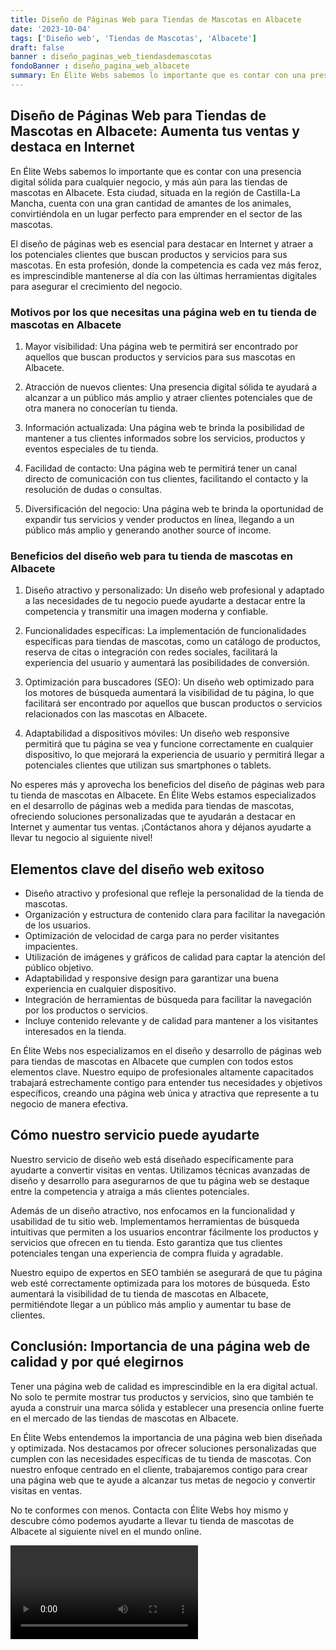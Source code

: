 ```yaml
---
title: Diseño de Páginas Web para Tiendas de Mascotas en Albacete
date: '2023-10-04'
tags: ['Diseño web', 'Tiendas de Mascotas', 'Albacete']
draft: false
banner : diseño_paginas_web_tiendasdemascotas
fondoBanner : diseño_pagina_web_albacete
summary: En Élite Webs sabemos lo importante que es contar con una presencia digital sólida para cualquier negocio, y más aún para las tiendas de mascotas en Albacete. Esta ciudad, situada en la región de CastillaLa Mancha, cuenta con una gran cantidad de amantes de los animales, convirtiéndola en un lugar perfecto para emprender en el sector de las mascotas. 
---
```


## Diseño de Páginas Web para Tiendas de Mascotas en Albacete: Aumenta tus ventas y destaca en Internet

En Élite Webs sabemos lo importante que es contar con una presencia digital sólida para cualquier negocio, y más aún para las tiendas de mascotas en Albacete. Esta ciudad, situada en la región de Castilla-La Mancha, cuenta con una gran cantidad de amantes de los animales, convirtiéndola en un lugar perfecto para emprender en el sector de las mascotas. 

El diseño de páginas web es esencial para destacar en Internet y atraer a los potenciales clientes que buscan productos y servicios para sus mascotas. En esta profesión, donde la competencia es cada vez más feroz, es imprescindible mantenerse al día con las últimas herramientas digitales para asegurar el crecimiento del negocio.

### Motivos por los que necesitas una página web en tu tienda de mascotas en Albacete

1. Mayor visibilidad: Una página web te permitirá ser encontrado por aquellos que buscan productos y servicios para sus mascotas en Albacete.

2. Atracción de nuevos clientes: Una presencia digital sólida te ayudará a alcanzar a un público más amplio y atraer clientes potenciales que de otra manera no conocerían tu tienda.

3. Información actualizada: Una página web te brinda la posibilidad de mantener a tus clientes informados sobre los servicios, productos y eventos especiales de tu tienda.

4. Facilidad de contacto: Una página web te permitirá tener un canal directo de comunicación con tus clientes, facilitando el contacto y la resolución de dudas o consultas.

5. Diversificación del negocio: Una página web te brinda la oportunidad de expandir tus servicios y vender productos en línea, llegando a un público más amplio y generando another source of income.

### Beneficios del diseño web para tu tienda de mascotas en Albacete

1. Diseño atractivo y personalizado: Un diseño web profesional y adaptado a las necesidades de tu negocio puede ayudarte a destacar entre la competencia y transmitir una imagen moderna y confiable.

2. Funcionalidades específicas: La implementación de funcionalidades específicas para tiendas de mascotas, como un catálogo de productos, reserva de citas o integración con redes sociales, facilitará la experiencia del usuario y aumentará las posibilidades de conversión.

3. Optimización para buscadores (SEO): Un diseño web optimizado para los motores de búsqueda aumentará la visibilidad de tu página, lo que facilitará ser encontrado por aquellos que buscan productos o servicios relacionados con las mascotas en Albacete.

4. Adaptabilidad a dispositivos móviles: Un diseño web responsive permitirá que tu página se vea y funcione correctamente en cualquier dispositivo, lo que mejorará la experiencia de usuario y permitirá llegar a potenciales clientes que utilizan sus smartphones o tablets.

No esperes más y aprovecha los beneficios del diseño de páginas web para tu tienda de mascotas en Albacete. En Élite Webs estamos especializados en el desarrollo de páginas web a medida para tiendas de mascotas, ofreciendo soluciones personalizadas que te ayudarán a destacar en Internet y aumentar tus ventas. ¡Contáctanos ahora y déjanos ayudarte a llevar tu negocio al siguiente nivel!

<GifSeo />

<Cta />

## Elementos clave del diseño web exitoso

- Diseño atractivo y profesional que refleje la personalidad de la tienda de mascotas.
- Organización y estructura de contenido clara para facilitar la navegación de los usuarios.
- Optimización de velocidad de carga para no perder visitantes impacientes.
- Utilización de imágenes y gráficos de calidad para captar la atención del público objetivo.
- Adaptabilidad y responsive design para garantizar una buena experiencia en cualquier dispositivo.
- Integración de herramientas de búsqueda para facilitar la navegación por los productos o servicios.
- Incluye contenido relevante y de calidad para mantener a los visitantes interesados en la tienda.

En Élite Webs nos especializamos en el diseño y desarrollo de páginas web para tiendas de mascotas en Albacete que cumplen con todos estos elementos clave. Nuestro equipo de profesionales altamente capacitados trabajará estrechamente contigo para entender tus necesidades y objetivos específicos, creando una página web única y atractiva que represente a tu negocio de manera efectiva.

## Cómo nuestro servicio puede ayudarte

Nuestro servicio de diseño web está diseñado específicamente para ayudarte a convertir visitas en ventas. Utilizamos técnicas avanzadas de diseño y desarrollo para asegurarnos de que tu página web se destaque entre la competencia y atraiga a más clientes potenciales.

Además de un diseño atractivo, nos enfocamos en la funcionalidad y usabilidad de tu sitio web. Implementamos herramientas de búsqueda intuitivas que permiten a los usuarios encontrar fácilmente los productos y servicios que ofrecen en tu tienda. Esto garantiza que tus clientes potenciales tengan una experiencia de compra fluida y agradable.

Nuestro equipo de expertos en SEO también se asegurará de que tu página web esté correctamente optimizada para los motores de búsqueda. Esto aumentará la visibilidad de tu tienda de mascotas en Albacete, permitiéndote llegar a un público más amplio y aumentar tu base de clientes.

## Conclusión: Importancia de una página web de calidad y por qué elegirnos

Tener una página web de calidad es imprescindible en la era digital actual. No solo te permite mostrar tus productos y servicios, sino que también te ayuda a construir una marca sólida y establecer una presencia online fuerte en el mercado de las tiendas de mascotas en Albacete.

En Élite Webs entendemos la importancia de una página web bien diseñada y optimizada. Nos destacamos por ofrecer soluciones personalizadas que cumplen con las necesidades específicas de tu tienda de mascotas. Con nuestro enfoque centrado en el cliente, trabajaremos contigo para crear una página web que te ayude a alcanzar tus metas de negocio y convertir visitas en ventas.

No te conformes con menos. Contacta con Élite Webs hoy mismo y descubre cómo podemos ayudarte a llevar tu tienda de mascotas de Albacete al siguiente nivel en el mundo online.

<Video />

<CtaBot job='Tiendas de Mascotas' city='Albacete'/>

<Gmaps query='Albacete+españa+maps' />